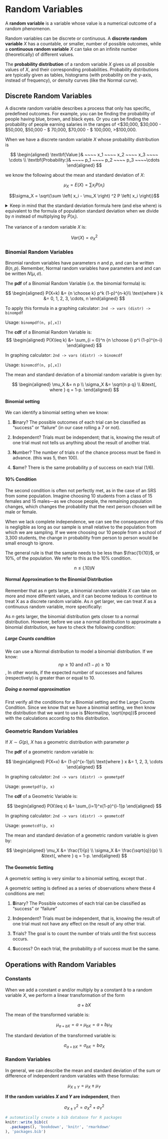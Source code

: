 # Random Variables

A **random variable** is a variable whose value is a numerical outcome
of a random phenomenon.

Random variables can be discrete or continuous. A **discrete random
variable** $X$ has a countable, or smaller, number of possible outcomes,
while a **continuous random variable** $X$ can take on an infinite
number (theoretically) of different values.

The **probability distribution** of a random variable $X$ gives us all
possible values of $X$, and their corresponding probabilities.
Probability distributions are typically given as tables, histograms
(with probability on the y-axis, instead of frequency), or density
curves (like the Normal curve).

## Discrete Random Variables

A discrete random variable describes a process that only has specific,
predefined outcomes. For example, you can be finding the probability of
people having blue, brown, and black eyes. Or you can be finding the
probability of people earning salaries in the ranges of \<\$30,000,
\$30,000 - \$50,000, \$50,000 - \$ 70,000, \$70,000 - \$ 100,000,
\>\$100,000.

::: {.highlight}
When we have a discrete random variable $X$ whose probability
distribution is

$$
\begin{aligned}
    \textbf{Value:}& ~~~~ x_1 ~~~~ x_2 ~~~~ x_3 ~~~~ \cdots \\
    \textbf{Probability:}& ~~~~ p_1 ~~~~ p_2 ~~~~ p_3 ~~~~\cdots
\end{aligned}
$$

we know the following about the mean and standard deviation of $X$:

$$\mu_X = E(X) = \sum x_i P(x_i)$$

$$\sigma_X = \sqrt{\sum \left( x_i - \mu_X \right) ^2 P \left( x_i \right)}$$
:::

<details>

<summary>Keep in mind that the standard deviation formula here (and else
where) is equivalent to the formula of population standard deviation
when we divide by $n$ instead of multiplying by $P(x_i)$.</summary>

$$
\begin{aligned}
\sigma_X &= \sqrt{\frac{\sum(x_i - \mu_X)^2}{n}} \\
&=\sqrt{E((X - \bar x)^2)} \\
&=\sqrt{\sum \left( x_i - \mu_X \right) ^2 P \left( x_i \right)}\\
\end{aligned}
$$

In other words, remember that we define standard deviation as the root
mean square of the squared differences from the mean. Since we are
taking the mean of the squared differences from the mean in both
formulas (I use the definition for mean from step 1 to 2 and the
definition of mean for discrete variables from step 2 to 3), the two
formulas are equivalent.

</details>

The variance of a random variable $X$ is:

$$
Var(X) = \sigma_X^2
$$

### Binomial Random Variables

Binomial random variables have parameters $n$ and $p$, and can be
written $B(n, p)$. Remember, Normal random variables have parameters and
and can be written $N(\mu,\sigma)$.

::: {.highlight}
The **pdf** of a Binomial Random Variable (i.e. the binomial formula) is: 

$$
\begin{aligned}
    P(X=k) &= {n \choose k} p^k (1-p)^{n-k}\\
    \text{where } k &= 0, 1, 2, 3, \cdots, n
\end{aligned}
$$

To apply this formula in a graphing calculator:
$\texttt{2nd -> vars (distr) -> binompdf}$

Usage: $\texttt{binompdf(n, p[,x])}$
:::

::: {.highlight}
The **cdf** of a Binomial Random Variable is: $$
\begin{aligned}
    P(X\leq k) &= \sum_{i = 0}^n {n \choose i} p^i (1-p)^{n-i}
\end{aligned}
$$

In graphing calculator: $\texttt{2nd -> vars (distr) -> binomcdf}$

Usage: $\texttt{binomcdf(n, p[,x])}$
:::

::: {.highlight}
The mean and standard deviation of a binomial random variable is given
by:

$$
\begin{aligned}
    \mu_X &= n p \\
    \sigma_X &= \sqrt{n p q} \\
    &\text{, where } q = 1-p.
\end{aligned}
$$
:::

#### Binomial setting

We can identify a binomial setting when we know:

1.  **B**inary? The possible outcomes of each trial can be classified as
    "success" or "failure" (in our case rolling a 7 or not).

2.  **I**ndependent? Trials must be independent; that is, knowing the
    result of one trial must not tells us anything about the result of
    another trial.

3.  **N**umber? The number of trials n of the chance process must be
    fixed in advance. (this was 5, then 100).

4.  **S**ame? There is the same probability p of success on each trial
    (1/6).

#### 10% Condition {#ten-per-cond}

The second condition is often not perfectly met, as in the case of an
SRS from some population. Imagine choosing 10 students from a class of
15 females and 15 males---as we choose people, the remaining population
changes, which changes the probability that the next person chosen will
be male or female.

When we lack complete independence, we can see the consequence of this
is negligible as long as our sample is small relative to the population
from which we are sampling. If we were choosing our 10 people from a
school of 3,300 students, the change in probability from person to
person would be small enough to ignore.

::: {.highlight}
The general rule is that the sample needs to be less than
$\frac{1}{10}$, or 10%, of the population. We refer to this as the 10%
condition.

$$n \leq (.10) N$$
:::

#### Normal Approximation to the Binomial Distribution

Remember that as $n$ gets large, a binomial random variable $X$ can take
on more and more different values, and it can become tedious to continue
to treat X as a discrete random variable. As $n$ get larger, we can
treat $X$ as a continuous random variable, more specifically:

As $n$ gets larger, the binomial distribution gets closer to a normal
distribution. However, before we use a normal distribution to
approximate a binomial distribution, we have to check the following
condition:

##### Large Counts condition {#large-counts-cond}

::: {.highlight}
We can use a Normal distribution to model a binomial distribution. If we know:
$$np \geq 10 \text{ and }n(1-p) \geq 10$$, 
In other words, if the expected number of successes and failures (respectively) is greater than or equal to 10.
:::

##### Doing a normal approximation

First verify all the conditions for a Binomial setting and the Large
Counts Condition. Since we know that we have a binomial setting, we then
know the distribution that we want to use is $Normal(np, \sqrt{npq})$ proceed with the calculations according to this distribution.

### Geometric Random Variables

If $X \sim G(p)$, $X$ has a geometric distribution
with parameter $p$

::: {.highlight}
The **pdf** of a geometric random variable is:

$$
\begin{aligned}
    P(X=x) &= (1-p)^{x-1}p\\
    \text{where } x &= 1, 2, 3, \cdots
\end{aligned}
$$

In graphing calculator: $\texttt{2nd -> vars (distr) -> geometpdf}$

Usage: $\texttt{geometpdf(p, x)}$
:::

::: {.highlight}
The **cdf** of a Geometric Variable is:

$$
\begin{aligned}
    P(X\leq x) &= \sum_{i=1}^x(1-p)^{i-1}p
\end{aligned}
$$

In graphing calculator: $\texttt{2nd -> vars (distr) -> geometcdf}$

Usage: $\texttt{geometcdf(p, x)}$
:::

::: {.highlight}
The mean and standard deviation of a geometric random variable is given
by:

$$
\begin{aligned}
    \mu_X &= \frac{1}{p} \\
    \sigma_X &= \frac{\sqrt{q}}{p} \\
    &\text{, where } q = 1-p.
\end{aligned}
$$
:::

#### The Geometric Setting

A geometric setting is very similar to a binomial setting, except that
\textbf{n, the number of trials is not fixed}.

A geometric setting is defined as a series of observations where these 4
conditions are met:

1.  **B**inary? The Possible outcomes of each trial can be classified as
    "success" or "failure"

2.  **I**ndependent? Trials must be independent, that is, knowing the
    result of one trial must not have any effect on the result of any
    other trial.

3.  **T**rials? The goal is to count the number of trials until the
    first success occurs.

4.  **S**uccess? On each trial, the probability p of success must be the
    same.

## Operations with Random Variables

### Constants

When we add a constant $a$ and/or multiply by a constant $b$ to a random
variable $X$, we perform a linear transformation of the form

$$
a + bX
$$

The mean of the transformed variable is:

$$
\mu_{a+bX}=a+\mu_{bX}=a+b\mu_X
$$

The standard deviation of the transformed variable is:

$$
\sigma_{a+bX}=\sigma_{bX}=b\sigma_X
$$

### Random Variables

In general, we can describe the mean and standard deviation of the sum
or difference of independent random variables with these formulas:

$$\mu_{X \pm Y} = \mu_X \pm \mu_Y$$

**If the random variables $X$ and $Y$ are independent**, then

$$ \sigma_{X \pm Y}^2 = \sigma_X^2 + \sigma_Y^2 $$



```r
# automatically create a bib database for R packages
knitr::write_bib(c(
  .packages(), 'bookdown', 'knitr', 'rmarkdown'
), 'packages.bib')
```
